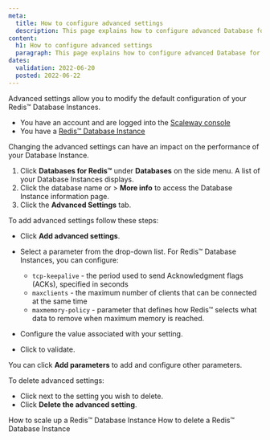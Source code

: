 ```yaml
---
meta:
  title: How to configure advanced settings  
  description: This page explains how to configure advanced Database for Redis™ settings 
content:
  h1: How to configure advanced settings 
  paragraph: This page explains how to configure advanced Database for Redis™ settings 
dates:
  validation: 2022-06-20
  posted: 2022-06-22
---
```


Advanced settings allow you to modify the default configuration of your Redis™ Database Instances. 

<Message type="requirement">

- You have an account and are logged into the [Scaleway console](https://console.scaleway.com)
- You have a [Redis™ Database Instance](/databases/databases-for-redis/quickstart)

</Message>

<Message type="important">

Changing the advanced settings can have an impact on the performance of your Database Instance.

</Message>

1. Click **Databases for Redis™** under **Databases** on the side menu. A list of your Database Instances displays.
2. Click the database name or <Icon name="more" /> > **More info** to access the Database Instance information page.
3. Click the **Advanced Settings** tab. 

To add advanced settings follow these steps:

- Click **Add advanced settings**.
- Select a parameter from the drop-down list. For Redis™ Database Instances, you can configure:

  - `tcp-keepalive` - the period used to send Acknowledgment flags (ACKs), specified in seconds
  - `maxclients` - the maximum number of clients that can be connected at the same time
  - `maxmemory-policy` - parameter that defines how Redis™ selects what data to remove when maximum memory is reached. 

- Configure the value associated with your setting.
- Click <Icon name="validate" /> to validate.

You can click **Add parameters** to add and configure other parameters. 

To delete advanced settings: 
- Click <Icon name="delete" /> next to the setting you wish to delete. 
- Click **Delete the advanced setting**.

<Navigation title="See Also">
  <PreviousButton to="/databases/databases-for-redis/how-to/scale-up-a-database-for-redis">How to scale up a Redis™ Database Instance</PreviousButton>
  <NextButton to="/databases/databases-for-redis/how-to/delete-a-database-for-redis">How to delete a Redis™ Database Instance</NextButton>
</Navigation>